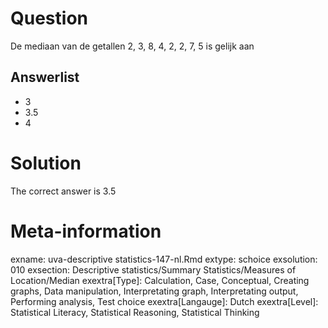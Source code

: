 Question
========

De mediaan van de getallen 2, 3, 8, 4, 2, 2, 7, 5 is gelijk aan 

Answerlist
----------
* 3
* 3.5
* 4

Solution
========

The correct answer is  3.5 

Meta-information
================
exname: uva-descriptive statistics-147-nl.Rmd 
extype: schoice 
exsolution: 010 
exsection: Descriptive statistics/Summary Statistics/Measures of Location/Median
exextra[Type]: Calculation, Case, Conceptual, Creating graphs, Data manipulation, Interpretating graph, Interpretating output, Performing analysis, Test choice 
exextra[Langauge]: Dutch 
exextra[Level]: Statistical Literacy, Statistical Reasoning, Statistical Thinking 
